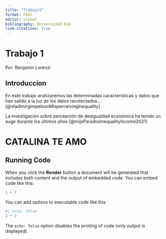 ```yaml
---
title: "Trabajo1"
format: html
editor: visual
bibliography: Universidad.bib
link-citations: true
---
```


# Trabajo 1

Por: Benjamin Lorenzi

## Introduccion

En este trabajo analizaremos las determinadas caracteristicas y datos que han salido a la luz de los datos recolectados... [@vladimirgimpelsonMisperceivingInequality]

La investigación sobre percepción de desigualdad económica ha tenido un auge durante los últimos años [@mijsParadoxInequalityIncome2021]

# CATALINA TE AMO

## Running Code

When you click the **Render** button a document will be generated that includes both content and the output of embedded code. You can embed code like this:

```r
1 + 1
```

You can add options to executable code like this

```r
#| echo: false
2 * 2
```

The `echo: false` option disables the printing of code (only output is displayed).
